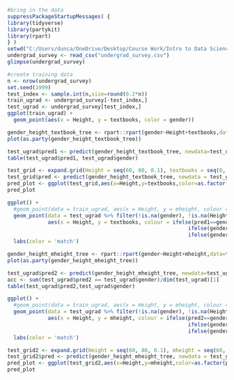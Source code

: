 

```{r message=FALSE, warning=FALSE}
#bring in the data
suppressPackageStartupMessages( {
library(tidyverse)
library(partykit)
library(rpart)
} )
setwd("C:/Users/dunca/OneDrive/Desktop/Course Work/Intro to Data Science/Data")
undergrad_survey <- read_csv("undergrad_survey.csv")
glimpse(undergrad_survey)

```
```{r}
#create training data
n <- nrow(undergrad_survey)
set.seed(1999)
test_index <- sample.int(n,size=round(0.2*n))
train_ugrad <- undergrad_survey[-test_index,]
test_ugrad <- undergrad_survey[test_index,]
ggplot(train_ugrad) +
  geom_point(aes(x = Height, y = textbooks, color = gender))
```


```{r}
gender_height_textbook_tree <- rpart::rpart(gender~Height+textbooks,data=train_ugrad)
plot(as.party(gender_height_textbook_tree))
```


```{r}
test_ugrad$pred1 <- predict(gender_height_textbook_tree, newdata=test_ugrad,type="class")
table(test_ugrad$pred1, test_ugrad$gender)
```

```{r}
test_grid <- expand.grid(Height = seq(60, 80, 0.1), textbooks = seq(0, 1000, 1))
test_grid$pred <- predict(gender_height_textbook_tree, newdata = test_grid, type="class")
pred_plot <- ggplot(test_grid,aes(x=Height,y=textbooks,color=as.factor(pred)))+geom_point()
pred_plot
```

```{r}
ggplot() +
  #geom_point(data = train_ugrad, aes(x = Height, y = mheight, colour = gender)) +
  geom_point(data = test_ugrad %>% filter(!is.na(gender), !is.na(Height), !is.na(textbooks)), 
             aes(x = Height, y = textbooks, colour = ifelse(pred1==gender,
                                                          ifelse(gender=='f','ff','mm'),
                                                          ifelse(gender=='f', 'fm', 'mf'))))+
  labs(color = 'match')

```



```{r}
gender_height_mheight_tree <- rpart::rpart(gender~Height+mheight,data=train_ugrad)
plot(as.party(gender_height_mheight_tree))
```

```{r}
test_ugrad$pred2 <- predict(gender_height_mheight_tree, newdata=test_ugrad,type="class")
acc <- sum(test_ugrad$pred2 == test_ugrad$gender)/dim(test_ugrad)[1]
table(test_ugrad$pred2,test_ugrad$gender)
```

```{r}
ggplot() +
  #geom_point(data = train_ugrad, aes(x = Height, y = mheight, colour = gender)) +
  geom_point(data = test_ugrad %>% filter(!is.na(gender), !is.na(Height), !is.na(mheight)), 
             aes(x = Height, y = mheight, colour = ifelse(pred2==gender,
                                                          ifelse(gender=='f','ff','mm'),
                                                          ifelse(gender=='f', 'fm', 'mf'))))+
  labs(color = 'match')

```

```{r}
test_grid2 <- expand.grid(Height = seq(60, 80, 0.1), mheight = seq(60, 80, 0.1))
test_grid2$pred <- predict(gender_height_mheight_tree, newdata = test_grid2, type="class")
pred_plot <- ggplot(test_grid2,aes(x=Height,y=mheight,color=as.factor(pred)))+geom_point()
pred_plot

```

